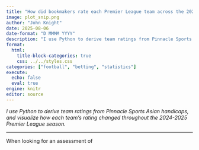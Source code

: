 ```yaml
---
title: "How did bookmakers rate each Premier League team across the 2024-2025 season?"
image: plot_snip.png
author: "John Knight"
date: 2025-08-06
date-format: "D MMMM YYYY"
description: "I use Python to derive team ratings from Pinnacle Sports Asian handicaps, and visualize how each team's rating changed throughout the 2024-2025 Premier League season."
format:
  html:
    title-block-categories: true
    css: ../../styles.css
categories: ["football", "betting", "statistics"]
execute: 
  echo: false
  eval: true
engine: knitr
editor: source
---
```


*I use Python to derive team ratings from Pinnacle Sports Asian handicaps, and visualize how each team's rating changed throughout the 2024-2025 Premier League season.*

---

When looking for an assessment of 